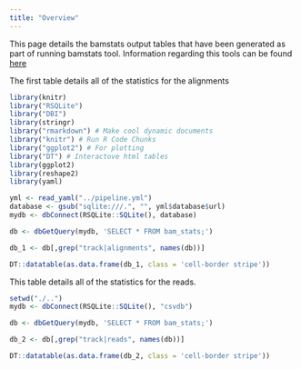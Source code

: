 ```yaml
---
title: "Overview"
---
```


This page details the bamstats output tables that have been generated as part of running bamstats tool. Information regarding this tools can be found <a href="http://bamstats.sourceforge.net/">here</a>


The first table details all of the statistics for the alignments

```r

library(knitr)
library("RSQLite")
library("DBI")
library(stringr)
library("rmarkdown") # Make cool dynamic documents
library("knitr") # Run R Code Chunks
library("ggplot2") # For plotting
library("DT") # Interactove html tables
library(ggplot2)
library(reshape2)
library(yaml)

yml <- read_yaml("../pipeline.yml")
database <- gsub("sqlite:///.", "", yml$database$url)
mydb <- dbConnect(RSQLite::SQLite(), database)

db <- dbGetQuery(mydb, 'SELECT * FROM bam_stats;')

db_1 <- db[,grep("track|alignments", names(db))]

DT::datatable(as.data.frame(db_1, class = 'cell-border stripe'))

```

This table details all of the statistics for the reads.

```r

setwd("./..")
mydb <- dbConnect(RSQLite::SQLite(), "csvdb")

db <- dbGetQuery(mydb, 'SELECT * FROM bam_stats;')

db_2 <- db[,grep("track|reads", names(db))]

DT::datatable(as.data.frame(db_2, class = 'cell-border stripe'))
```
